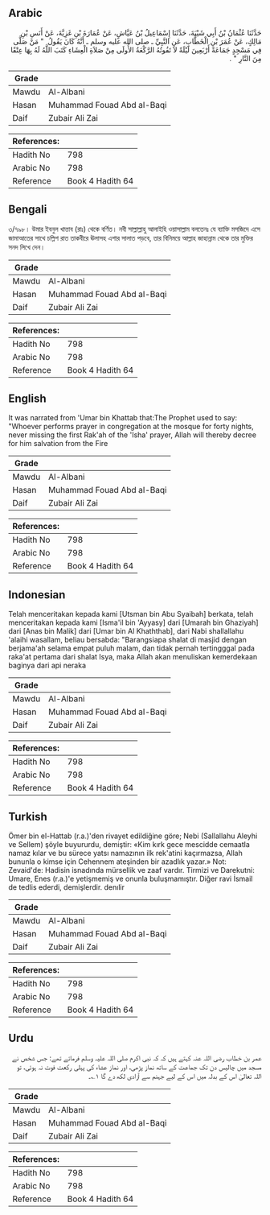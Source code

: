 ## Arabic


<div dir="rtl" lang="ar" style={{fontSize:'larger',backgroundColor:'#f8f9fa',padding:20}}>
حَدَّثَنَا عُثْمَانُ بْنُ أَبِي شَيْبَةَ، حَدَّثَنَا إِسْمَاعِيلُ بْنُ عَيَّاشٍ، عَنْ عُمَارَةَ بْنِ غَزِيَّةَ، عَنْ أَنَسِ بْنِ مَالِكٍ، عَنْ عُمَرَ بْنِ الْخَطَّابِ، عَنِ النَّبِيِّ ـ صلى الله عليه وسلم ـ أَنَّهُ كَانَ يَقُولُ ‏ "‏ مَنْ صَلَّى فِي مَسْجِدٍ جَمَاعَةً أَرْبَعِينَ لَيْلَةً لاَ تَفُوتُهُ الرَّكْعَةُ الأُولَى مِنْ صَلاَةِ الْعِشَاءِ كَتَبَ اللَّهُ لَهُ بِهَا عِتْقًا مِنَ النَّارِ ‏"‏ ‏.‏
</div>
<div style={{backgroundColor:'#f8f9fa',padding:20, marginBottom: 10}}><table> <thead> <tr> <th>Grade</th> <th></th> </tr> </thead> <tbody> <tr><td>Mawdu</td><td>Al-Albani</td></tr><tr><td>Hasan</td><td>Muhammad Fouad Abd al-Baqi</td></tr><tr><td>Daif</td><td>Zubair Ali Zai</td></tr></tbody></table><table> <thead> <tr> <th>References:</th> <th></th> </tr> </thead> <tbody><tr><td>Hadith No</td><td>798</td></tr><tr><td>Arabic No</td><td>798</td></tr><tr><td>Reference</td><td>Book 4 Hadith 64</td></tr></tbody></table></div>

## Bengali


<div dir="ltr" lang="bn" style={{fontSize:'larger',backgroundColor:'#f8f9fa',padding:20}}>
৩/৭৯৮। উমার ইবনুল খাত্তাব (রাঃ) থেকে বর্ণিত। নবী সাল্লাল্লাহু আলাইহি ওয়াসাল্লাম বলতেনঃ যে ব্যাক্তি মসজিদে এসে জামাআতের সাথে চল্লিশ রাত তাকবীরে ঊলাসহ এশার সালাত পড়বে, তার বিনিময়ে আল্লাহ জাহান্নাম থেকে তার মুক্তির সনদ লিখে দেন।
</div>
<div style={{backgroundColor:'#f8f9fa',padding:20, marginBottom: 10}}><table> <thead> <tr> <th>Grade</th> <th></th> </tr> </thead> <tbody> <tr><td>Mawdu</td><td>Al-Albani</td></tr><tr><td>Hasan</td><td>Muhammad Fouad Abd al-Baqi</td></tr><tr><td>Daif</td><td>Zubair Ali Zai</td></tr></tbody></table><table> <thead> <tr> <th>References:</th> <th></th> </tr> </thead> <tbody><tr><td>Hadith No</td><td>798</td></tr><tr><td>Arabic No</td><td>798</td></tr><tr><td>Reference</td><td>Book 4 Hadith 64</td></tr></tbody></table></div>

## English


<div dir="ltr" lang="en" style={{fontSize:'larger',backgroundColor:'#f8f9fa',padding:20}}>
It was narrated from 'Umar bin Khattab that:The Prophet used to say: "Whoever performs prayer in congregation at the mosque for forty nights, never missing the first Rak'ah of the 'Isha' prayer, Allah will thereby decree for him salvation from the Fire
</div>
<div style={{backgroundColor:'#f8f9fa',padding:20, marginBottom: 10}}><table> <thead> <tr> <th>Grade</th> <th></th> </tr> </thead> <tbody> <tr><td>Mawdu</td><td>Al-Albani</td></tr><tr><td>Hasan</td><td>Muhammad Fouad Abd al-Baqi</td></tr><tr><td>Daif</td><td>Zubair Ali Zai</td></tr></tbody></table><table> <thead> <tr> <th>References:</th> <th></th> </tr> </thead> <tbody><tr><td>Hadith No</td><td>798</td></tr><tr><td>Arabic No</td><td>798</td></tr><tr><td>Reference</td><td>Book 4 Hadith 64</td></tr></tbody></table></div>

## Indonesian


<div dir="ltr" lang="id" style={{fontSize:'larger',backgroundColor:'#f8f9fa',padding:20}}>
Telah menceritakan kepada kami [Utsman bin Abu Syaibah] berkata, telah menceritakan kepada kami [Isma'il bin 'Ayyasy] dari [Umarah bin Ghaziyah] dari [Anas bin Malik] dari [Umar bin Al Khaththab], dari Nabi shallallahu 'alaihi wasallam, beliau bersabda: "Barangsiapa shalat di masjid dengan berjama'ah selama empat puluh malam, dan tidak pernah tertingggal pada raka'at pertama dari shalat Isya, maka Allah akan menuliskan kemerdekaan baginya dari api neraka
</div>
<div style={{backgroundColor:'#f8f9fa',padding:20, marginBottom: 10}}><table> <thead> <tr> <th>Grade</th> <th></th> </tr> </thead> <tbody> <tr><td>Mawdu</td><td>Al-Albani</td></tr><tr><td>Hasan</td><td>Muhammad Fouad Abd al-Baqi</td></tr><tr><td>Daif</td><td>Zubair Ali Zai</td></tr></tbody></table><table> <thead> <tr> <th>References:</th> <th></th> </tr> </thead> <tbody><tr><td>Hadith No</td><td>798</td></tr><tr><td>Arabic No</td><td>798</td></tr><tr><td>Reference</td><td>Book 4 Hadith 64</td></tr></tbody></table></div>

## Turkish


<div dir="ltr" lang="tr" style={{fontSize:'larger',backgroundColor:'#f8f9fa',padding:20}}>
Ömer bin el-Hattab (r.a.)'den rivayet edildiğine göre; Nebi (Sallallahu Aleyhi ve Sellem) şöyle buyururdu, demiştir: «Kim kırk gece mescidde cemaatla namaz kılar ve bu sürece yatsı namazının ilk rek'atini kaçırmazsa, Allah bununla o kimse için Cehennem ateşinden bir azadlık yazar.» Not: Zevaid'de: Hadisin isnadında mürsellik ve zaaf vardır. Tirmizi ve Darekutni: Umare, Enes (r.a.)'e yetişmemiş ve onunla buluşmamıştır. Diğer ravi İsmail de tedlis ederdi, demişlerdir. denılir
</div>
<div style={{backgroundColor:'#f8f9fa',padding:20, marginBottom: 10}}><table> <thead> <tr> <th>Grade</th> <th></th> </tr> </thead> <tbody> <tr><td>Mawdu</td><td>Al-Albani</td></tr><tr><td>Hasan</td><td>Muhammad Fouad Abd al-Baqi</td></tr><tr><td>Daif</td><td>Zubair Ali Zai</td></tr></tbody></table><table> <thead> <tr> <th>References:</th> <th></th> </tr> </thead> <tbody><tr><td>Hadith No</td><td>798</td></tr><tr><td>Arabic No</td><td>798</td></tr><tr><td>Reference</td><td>Book 4 Hadith 64</td></tr></tbody></table></div>

## Urdu


<div dir="rtl" lang="ur" style={{fontSize:'larger',backgroundColor:'#f8f9fa',padding:20}}>
عمر بن خطاب رضی اللہ عنہ کہتے ہیں کہ کہ نبی اکرم صلی اللہ علیہ وسلم فرماتے تھے: جس شخص نے مسجد میں چالیس دن تک جماعت کے ساتھ نماز پڑھی، اور نماز عشاء کی پہلی رکعت فوت نہ ہوئی، تو اللہ تعالیٰ اس کے بدلہ میں اس کے لیے جہنم سے آزادی لکھ دے گا ۱؎۔
</div>
<div style={{backgroundColor:'#f8f9fa',padding:20, marginBottom: 10}}><table> <thead> <tr> <th>Grade</th> <th></th> </tr> </thead> <tbody> <tr><td>Mawdu</td><td>Al-Albani</td></tr><tr><td>Hasan</td><td>Muhammad Fouad Abd al-Baqi</td></tr><tr><td>Daif</td><td>Zubair Ali Zai</td></tr></tbody></table><table> <thead> <tr> <th>References:</th> <th></th> </tr> </thead> <tbody><tr><td>Hadith No</td><td>798</td></tr><tr><td>Arabic No</td><td>798</td></tr><tr><td>Reference</td><td>Book 4 Hadith 64</td></tr></tbody></table></div>